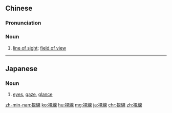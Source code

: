 {{also|视线}}
==Chinese==
{{zh-forms|s=视线}}

===Pronunciation===
{{zh-pron
|m=shìxiàn
|c=si6 sin3
|mn=sī-sòaⁿ
|cat=n
}}

===Noun===
{{zh-noun}}

# [[line of sight]]; [[field of view]]

{{zh-cat|Advanced}}

----

==Japanese==
{{ja-kanjitab|し|せん|yomi=on}}

===Noun===
{{ja-noun|しせん}}

# [[eyes]], [[gaze]], [[glance]]
#: {{ja-usex|人の視線が怖くて怖くてたまらない。|ひと の しせん が こわくて こわくて たまらない。|I can't handle the fear of when people look at me.}}
#: {{ja-usex|視線を合わせる|しせん を あわせる|to make eye contact}}

[[zh-min-nan:視線]]
[[ko:視線]]
[[hu:視線]]
[[mg:視線]]
[[ja:視線]]
[[chr:視線]]
[[zh:視線]]